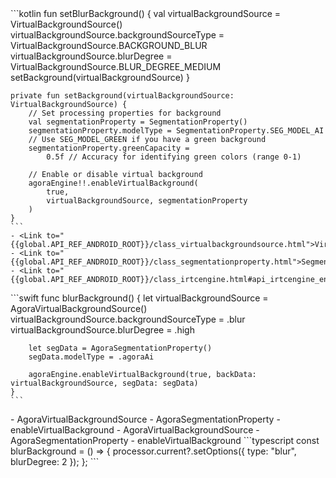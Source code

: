 <PlatformWrapper platform="android">
    ```kotlin
    fun setBlurBackground() {
        val virtualBackgroundSource = VirtualBackgroundSource()
        virtualBackgroundSource.backgroundSourceType = VirtualBackgroundSource.BACKGROUND_BLUR
        virtualBackgroundSource.blurDegree = VirtualBackgroundSource.BLUR_DEGREE_MEDIUM
        setBackground(virtualBackgroundSource)
    }

    private fun setBackground(virtualBackgroundSource: VirtualBackgroundSource) {
        // Set processing properties for background
        val segmentationProperty = SegmentationProperty()
        segmentationProperty.modelType = SegmentationProperty.SEG_MODEL_AI
        // Use SEG_MODEL_GREEN if you have a green background
        segmentationProperty.greenCapacity =
            0.5f // Accuracy for identifying green colors (range 0-1)

        // Enable or disable virtual background
        agoraEngine!!.enableVirtualBackground(
            true,
            virtualBackgroundSource, segmentationProperty
        )
    }
    ```
    - <Link to="{{global.API_REF_ANDROID_ROOT}}/class_virtualbackgroundsource.html">VirtualBackgroundSource</Link>
    - <Link to="{{global.API_REF_ANDROID_ROOT}}/class_segmentationproperty.html">SegmentationProperty</Link>
    - <Link to="{{global.API_REF_ANDROID_ROOT}}/class_irtcengine.html#api_irtcengine_enablevirtualbackground">enableVirtualBackground</Link>

</PlatformWrapper>
<PlatformWrapper platform={["ios","macos"]}>
    ```swift
    func blurBackground() {
        let virtualBackgroundSource = AgoraVirtualBackgroundSource()
        virtualBackgroundSource.backgroundSourceType = .blur
        virtualBackgroundSource.blurDegree = .high

        let segData = AgoraSegmentationProperty()
        segData.modelType = .agoraAi

        agoraEngine.enableVirtualBackground(true, backData: virtualBackgroundSource, segData: segData)
    }
    ```

<PlatformWrapper platform="ios">
    - <Link target="_blank" to="{{Global.API_REF_IOS_ROOT_RTC_KIT}}/agoravirtualbackgroundsource">AgoraVirtualBackgroundSource</Link>
    - <Link target="_blank" to="{{Global.API_REF_IOS_ROOT_RTC_KIT}}/agorasegmentationproperty">AgoraSegmentationProperty</Link>
    - <Link target="_blank" to="{{Global.API_REF_IOS_ROOT_RTC_ENGINE_KIT}}/enablevirtualbackground(_:backdata:segdata:)">enableVirtualBackground</Link>
</PlatformWrapper>
<PlatformWrapper platform="macos">
    - <Link target="_blank" to="{{Global.API_REF_MACOS_ROOT_RTC_KIT}}/agoravirtualbackgroundsource">AgoraVirtualBackgroundSource</Link>
    - <Link target="_blank" to="{{Global.API_REF_MACOS_ROOT_RTC_KIT}}/agorasegmentationproperty">AgoraSegmentationProperty</Link>
    - <Link target="_blank" to="{{Global.API_REF_MACOS_ROOT_RTC_ENGINE_KIT}}/enablevirtualbackground(_:backdata:segdata:)">enableVirtualBackground</Link>
</PlatformWrapper>
</PlatformWrapper>
<PlatformWrapper platform="react-js">
    ```typescript
    const blurBackground = () => {
        processor.current?.setOptions({ type: "blur", blurDegree: 2 });
    };
    ```
</PlatformWrapper>